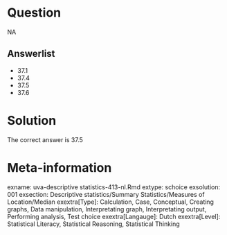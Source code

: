 Question
========

NA

Answerlist
----------
* 37.1
* 37.4
* 37.5
* 37.6

Solution
========

The correct answer is  37.5 

Meta-information
================
exname: uva-descriptive statistics-413-nl.Rmd 
extype: schoice 
exsolution: 001 
exsection: Descriptive statistics/Summary Statistics/Measures of Location/Median
exextra[Type]: Calculation, Case, Conceptual, Creating graphs, Data manipulation, Interpretating graph, Interpretating output, Performing analysis, Test choice 
exextra[Langauge]: Dutch 
exextra[Level]: Statistical Literacy, Statistical Reasoning, Statistical Thinking 
